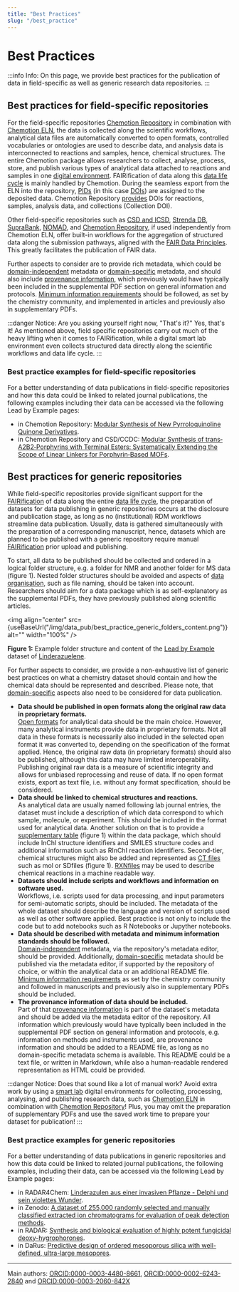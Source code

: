 ```yaml
---
title: "Best Practices"
slug: "/best_practice"
---
```



# Best Practices

:::info Info:
On this page, we provide best practices for the publication of data in field-specific as well as generic research data repositories. 
:::

## Best practices for field-specific repositories

For the field-specific repositories [Chemotion Repository](/docs/choose_repository/#chemotion-repository---repository-for-molecules-and-research-data) in combination with [Chemotion ELN](/docs/chemotion_eln), the data is collected along the scientific workflows, analytical data files are automatically converted to open formats, controlled vocabularies or ontologies are used to describe data, and analysis data is interconnected to reactions and samples, hence, chemical structures. The entire Chemotion package allows researchers to collect, analyse, process, store, and publish various types of analytical data attached to reactions and samples in one [digital environment](/docs/smartlab). FAIRification of data along this [data life cycle](/docs/data_life_cycle) is mainly handled by Chemotion. During the seamless export from the ELN into the repository, [PIDs](/docs/pid) (in this case [DOIs](https://www.doi.org/)) are assigned to the deposited data. Chemotion Repository [provides](https://www.chemotion.net/docs/repo/doi) DOIs for reactions, samples, analysis data, and collections (Collection DOI).

Other field-specific repositories such as [CSD and ICSD](/docs/choose_repository/#csd-icsd---joint-ccdcfiz-access-structures-service), [Strenda DB](/docs/choose_repository/#strenda-db---repository-for-reporting-rnzymology-data), [SupraBank](/docs/choose_repository/#suprabank), [NOMAD](/docs/choose_repository/#nomad), and [Chemotion Repository](/docs/choose_repository/#chemotion-repository---repository-for-molecules-and-research-data), if used independently from Chemotion ELN, offer built-in workflows for the aggregation of structured data along the submission pathways, aligned with the [FAIR Data Principles](/docs/fair). This greatly facilitates the publication of FAIR data. 

Further aspects to consider are to provide rich metadata, which could be [domain-independent](/docs/metadata/#domain-independent-metadata) metadata or [domain-specific](/docs/metadata/#domain-specific-metadata) metadata, and should also include [provenance information](/docs/provenance), which previously would have typically been included in the supplemental PDF section on general information and protocols. [Minimum information requirements](/docs/metadata/#minimum-information-standards-mi) should be followed, as set by the chemistry community, and implemented in articles and previously also in supplementary PDFs.

:::danger Notice:
Are you asking yourself right now, "That's it?" Yes, that's it! As mentioned above, field specific repositories carry out much of the heavy lifting when it comes to FAIRification, while a digital smart lab environment even collects structured data directly along the scientific workflows and data life cycle.
:::

### Best practice examples for field-specific repositories

For a better understanding of data publications in field-specific repositories and how this data could be linked to related journal publications, the following examples including their data can be accessed via the following Lead by Example pages:

- in Chemotion Repository: [Modular Synthesis of New Pyrroloquinoline Quinone Derivatives](/docs/datasets/?doi=10.1055/s-0041-1738426).
- in Chemotion Repository and CSD/CCDC: [Modular Synthesis of trans‐A2B2‐Porphyrins with Terminal Esters: Systematically Extending the Scope of Linear Linkers for Porphyrin‐Based MOFs](/docs/datasets/?doi=10.1002/chem.202003885).

## Best practices for generic repositories

While field-specific repositories provide significant support for the [FAIRification](/docs/fair) of data along the entire [data life cycle](/docs/data_life_cycle), the preparation of datasets for data publishing in generic repositories occurs at the disclosure and publication stage, as long as no (institutional) RDM workflows streamline data publication. Usually, data is gathered simultaneously with the preparation of a corresponding manuscript, hence, datasets which are planned to be published with a generic repository require manual [FAIRification](/docs/fair) prior upload and publishing.

To start, all data to be published should be collected and ordered in a logical folder structure, e.g. a folder for NMR and another folder for MS data (figure 1). Nested folder structures should be avoided and aspects of [data organisation](/docs/data_organisation), such as file naming, should be taken into account. Researchers should aim for a data package which is as self-explanatory as the supplemental PDFs, they have previously published along scientific articles.

<img
	align="center"
	src={useBaseUrl("/img/data_pub/best_practice_generic_folders_content.png")}
	alt=""
	width="100%"
/>

**Figure 1:** Example folder structure and content of the [Lead by Example](/docs/lbe_intro) dataset of [Linderazuelene](/docs/datasets/?doi=10.1002/ciuz.201900868).

For further aspects to consider, we provide a non-exhaustive list of generic best practices on what a chemistry dataset should contain and how the chemical data should be represented and described. Please note, that [domain-specific](/docs/domain_guide) aspects also need to be considered for data publication.

- **Data should be published in open formats along the original raw data in proprietary formats.**<br/>[Open formats](/docs/format_standards) for analytical data should be the main choice. However, many analytical instruments provide data in proprietary formats. Not all data in these formats is necessarily also included in the selected open format it was converted to, depending on the specification of the format applied. Hence, the original raw data (in proprietary formats) should also be published, although this data may have limited interoperability. Publishing original raw data is a measure of scientific integrity and allows for unbiased reprocessing and reuse of data. If no open format exists, export as text file, i.e. without any format specification, should be considered.
- **Data should be linked to chemical structures and reactions.**<br/>As analytical data are usually named following lab journal entries, the dataset must include a description of which data correspond to which sample, molecule, or experiment. This should be included in the format used for analytical data. Another solution on that is to provide a [supplementary table](/docs/machine-readable_chemical_structures/#provide-machine-readable-data-as-supplementary-table) (figure 1) within the data package, which should include InChI structure identifiers and SMILES structure codes and additional information such as RInChI reaction identifiers. Second-tier, chemical structures might also be added and represented as [CT files](/docs//ct_files) such as mol or SDfiles (figure 1). [RXNfiles](/docs//ct_files) may be used to describe chemical reactions in a machine readable way.
- **Datasets should include scripts and workflows and information on software used.**<br/>Workflows, i.e. scripts used for data processing, and input parameters for semi-automatic scripts, should be included. The metadata of the whole dataset should describe the language and version of scripts used as well as other software applied. Best practice is not only to include the code but to add notebooks such as R Notebooks or Jupyther notebooks.
- **Data should be described with metadata and minimum information standards should be followed.**<br/>[Domain-independent](/docs/metadata/#domain-independent-metadata) metadata, via the repository's metadata editor, should be provided. Additionally, [domain-specific](/docs/metadata/#domain-specific-metadata) metadata should be published via the metadata editor, if supported by the repository of choice, or within the analytical data or an additional README file. [Minimum information requirements](/docs/metadata/#minimum-information-standards-mi) as set by the chemistry community and followed in manuscripts and previously also in supplementary PDFs should be included.
- **The provenance information of data should be included.**<br/>Part of that [provenance information](/docs/provenance) is part of the dataset's metadata and should be added via the metadata editor of the repository. All information which previously would have typically been included in the supplemental PDF section on general information and protocols, e.g. information on methods and instruments used, are provenance information and should be added to a README file, as long as no domain-specific metadata schema is available. This README could be a text file, or written in Markdown, while also a human-readable rendered representation as HTML could be provided.

:::danger Notice:
Does that sound like a lot of manual work? Avoid extra work by using a [smart lab](/docs/smartlab) digital environments for collecting, processing, analysing, and publishing research data, such as [Chemotion ELN](/docs/chemotion_eln) in combination with [Chemotion Repository](/docs/choose_repository/#chemotion-repository---repository-for-molecules-and-research-data)! Plus, you may omit the preparation of supplementary PDFs and use the saved work time to prepare your dataset for publication!
:::

### Best practice examples for generic repositories

For a better understanding of data publications in generic repositories and how this data could be linked to related journal publications, the following examples, including their data, can be accessed via the following Lead by Example pages:

- in RADAR4Chem: [Linderazulen aus einer invasiven Pflanze - Delphi und sein violettes Wunder](/docs/datasets/?doi=10.1002/ciuz.201900868).
- in Zenodo: [A dataset of 255,000 randomly selected and manually classified extracted ion chromatograms for evaluation of peak detection methods](/docs/datasets/?doi=10.3390/metabo10040162).
- in RADAR: [Synthesis and biological evaluation of highly potent fungicidal deoxy-hygrophorones](/docs/datasets/?doi=10.1002/ejoc.202100729).
- in DaRus: [Predictive design of ordered mesoporous silica with well-defined, ultra-large mesopores](/docs/datasets/?doi=10.1039/D2ME00107A).

<!---
## Best practice to publish NMR data

tbd

## Best practice on relation types of related identifiers

tbd
--->

---

Main authors: [ORCID:0000-0003-4480-8661](https://orcid.org/0000-0003-4480-8661), [ORCID:0000-0002-6243-2840](https://orcid.org/0000-0002-6243-2840) and [ORCID:0000-0003-2060-842X](https://orcid.org/0000-0003-2060-842X)

